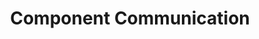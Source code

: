 ---
id: "q_angular_med_005"
questionType: "MULTIPLE_CHOICE"
title: "Component Communication"
description: "Which decorator allows a child component to receive data from its parent?"
difficulty: "MEDIUM"
category: "Angular"
options:
  - "@Input"
  - "@Output"
  - "@Inject"
  - "@ViewChild"
correctAnswer: 0
---